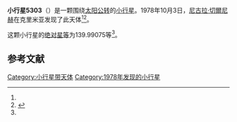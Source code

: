 {{Infobox planet
| bgcolour = #FFFFC0
| name = 5303 Parijskij
| symbol = 
| image = 
| caption = 
| discovery = yes
| discovery_ref = 
| discoverer = [[尼古拉·切爾尼赫|尼古拉·切爾尼赫]]
| discovery_site = [[克里米亚|克里米亚]] 
| discovered = 1978年10月3日
| designations = yes
| mp_name = 
| named_after = 
| alt_names = 1978 TT2/ 1976 GA8 / 1986 LL1
| mp_category = [[主带小行星|主带小行星]]
| orbit_ref = <ref name="a">[http://ssd.jpl.nasa.gov/sbdb.cgi?sstr=5303 5303 Parijskij] {{Wayback|url=http://ssd.jpl.nasa.gov/sbdb.cgi?sstr=5303 |date=20140901194535 }}，小行星數據庫瀏覽器（JPL Small-Body Database Browser）－[[美国国家航空航天局|美国国家航空航天局]]喷气推进实验室</ref>
| epoch = 2456400.5 (2013年4月18日更新)
| aphelion = {{convert|2.9299036|AU|km|3|abbr=on|lk=out}}
| perihelion = {{convert|2.8199068|AU|km|3|abbr=on}}
| semimajor = {{convert|2.8749052|AU|km|3|abbr=on}}
| eccentricity = 0.0191305
| period = 1780.46615 [[日|日]]<br />4.87[[儒略年|儒略年]]
| avg_speed = 
| inclination = 2.77084
| asc_node = 51.10801
| mean_anomaly = 
| arg_peri = 139.99075
| satellites = 
| physical_characteristics = yes
| dimensions = 
| mass = 
| density = 
| surface_grav = 
| escape_velocity = 
| sidereal_day = 
| axial_tilt = 
| pole_ecliptic_lat = 
| pole_ecliptic_lon = 
| albedo = 
| temperatures= 
| temp_name1 = 
| mean_temp_1 = 
| max_temp_1 = 
| temp_name2 = 
| max_temp_2 = 
| spectral_type = 
| abs_magnitude = 139.99075
}}

'''小行星5303'''（{{lang-en|5303 Parijskij}}）是一颗围绕[[太阳|太阳]][[公转|公转]]的[[小行星|小行星]]。1978年10月3日，[[尼古拉·切爾尼赫|尼古拉·切爾尼赫]]在克里米亚发现了此天体<ref name="a" /><ref>{{cite news|title=小行星列表|url=http://cfa-www.harvard.edu/iau/lists/NumberedMPs.txt|accessdate=2013-07-08|newspaper=哈佛大学|archive-date=2008-05-17|archive-url=https://web.archive.org/web/20080517010638/http://cfa-www.harvard.edu/iau/lists/NumberedMPs.txt|dead-url=no}}</ref>。

这颗小行星的[[绝对星等|绝对星等]]为139.99075等<ref name="a" />。

==参考文献==
{{reflist}}
{{Minor Planet Number|[[小行星5302|小行星5302]]|[[小行星5304|小行星5304]]}}

{{小天体}}

[[Category:小行星带天体|Category:小行星带天体]]
[[Category:1978年发现的小行星|Category:1978年发现的小行星]]

{{asteroid-stub}}